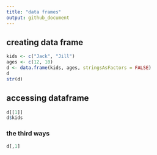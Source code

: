 ```yaml
---
title: "data frames"
output: github_document
---
```


## creating data frame


```r
kids <- c("Jack", "Jill")
ages <- c(12, 10)
d <- data.frame(kids, ages, stringsAsFactors = FALSE)
d
str(d)
```

## accessing dataframe
```r
d[[1]]
d$kids
```

### the third ways

```r
d[,1]
```



